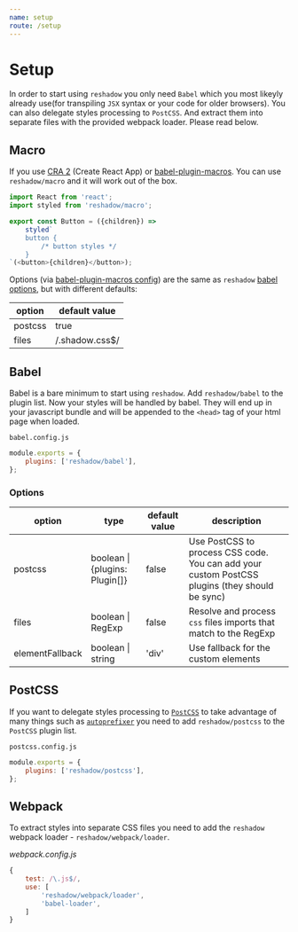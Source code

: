 ```yaml
---
name: setup
route: /setup
---
```


# Setup

In order to start using `reshadow` you only need `Babel` which you most likeyly already use(for transpiling `JSX` syntax or your code for older browsers). You can also delegate styles processing to `PostCSS`. And extract them into separate files with the provided webpack loader. Please read below.

## Macro

If you use [CRA 2](https://github.com/facebook/create-react-app) (Create React App) or [babel-plugin-macros](https://github.com/kentcdodds/babel-plugin-macros). You can use `reshadow/macro` and it will work out of the box.

```js
import React from 'react';
import styled from 'reshadow/macro';

export const Button = ({children}) =>
    styled`
    button {
        /* button styles */
    }
`(<button>{children}</button>);
```

Options (via [babel-plugin-macros config](https://github.com/kentcdodds/babel-plugin-macros/blob/master/other/docs/author.md#config-experimental)) are the same as `reshadow` [babel options](#babel-options), but with different defaults:

| option  | default value     |
| ------- | ----------------- |
| postcss | true              |
| files   | /\.shadow\.css\$/ |

## Babel

Babel is a bare minimum to start using `reshadow`. Add `reshadow/babel` to the plugin list. Now your styles will be handled by babel. They will end up in your javascript bundle and will be appended to the `<head>` tag of your html page when loaded.

`babel.config.js`

```js
module.exports = {
    plugins: ['reshadow/babel'],
};
```

### Options

| option          | type                           | default value | description                                                                                    |
| --------------- | ------------------------------ | ------------- | ---------------------------------------------------------------------------------------------- |
| postcss         | boolean \| {plugins: Plugin[]} | false         | Use PostCSS to process CSS code. You can add your custom PostCSS plugins (they should be sync) |
| files           | boolean \| RegExp              | false         | Resolve and process `css` files imports that match to the RegExp                               |
| elementFallback | boolean \| string              | 'div'         | Use fallback for the custom elements                                                           |

## PostCSS

If you want to delegate styles processing to [`PostCSS`](https://github.com/postcss/postcss) to take advantage of many things such as [`autoprefixer`](https://github.com/postcss/autoprefixer) you need to add `reshadow/postcss` to the `PostCSS` plugin list.

`postcss.config.js`

```js
module.exports = {
    plugins: ['reshadow/postcss'],
};
```

## Webpack

To extract styles into separate CSS files you need to add the `reshadow` webpack loader - `reshadow/webpack/loader`.

_webpack.config.js_

```js
{
    test: /\.js$/,
    use: [
        'reshadow/webpack/loader',
        'babel-loader',
    ]
}
```
